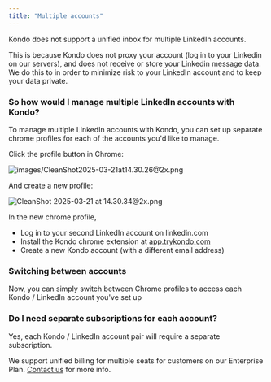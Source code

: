 ```yaml
---
title: "Multiple accounts"
---
```


Kondo does not support a unified inbox for multiple LinkedIn accounts.

This is because Kondo does not proxy your account (log in to your Linkedin on our servers), and does not receive or store your Linkedin message data. We do this to in order to minimize risk to your LinkedIn account and to keep your data private.

### So how would I manage multiple LinkedIn accounts with Kondo?

To manage multiple LinkedIn accounts with Kondo, you can set up separate chrome profiles for each of the accounts you'd like to manage.

Click the profile button in Chrome:

![images/CleanShot2025-03-21at14.30.26@2x.png](/images/CleanShot2025-03-21at14.30.26@2x.png)

And create a new profile:

![CleanShot 2025-03-21 at 14.30.34@2x.png](/CleanShot2025-03-21at14.30.34@2x.png)

In the new chrome profile,

- Log in to your second LinkedIn account on linkedin.com
- Install the Kondo chrome extension at [app.trykondo.com](http://app.trykondo.com)
- Create a new Kondo account (with a different email address)

### Switching between accounts

Now, you can simply switch between Chrome profiles to access each Kondo / LinkedIn account you've set up

### Do I need separate subscriptions for each account?

Yes, each Kondo / LinkedIn account pair will require a separate subscription.

We support unified billing for multiple seats for customers on our Enterprise Plan. [Contact us](http://www.trykondo.com/contact) for more info.